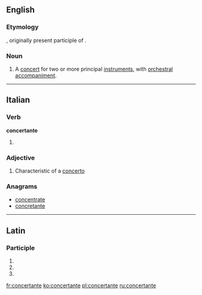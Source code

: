 ==English==

===Etymology===
{{etyl|it}}, originally present participle of {{term|concertare|lang=it||to form or perform a concert}}.

===Noun===
{{en-noun}}

# {{music}} A [[concert]] for two or more principal [[instrument]]s, with [[orchestral]] [[accompaniment]].

{{Webster 1913}}

----

==Italian==

===Verb===
'''concertante'''

# {{present participle of|concertare|lang=it}}

===Adjective===
{{it-adj|concertant|e|i}}

# {{music}} Characteristic of a [[concerto]]

===Anagrams===
* [[concentrate#Italian|concentrate]]
* [[concretante#Italian|concretante]]

----

==Latin==

===Participle===
{{la-part-form|concertante}}

# {{inflection of|concertans|concertāns|dat|m|s|lang=la}}
# {{inflection of|concertans|concertāns|dat|f|s|lang=la}}
# {{inflection of|concertans|concertāns|dat|n|s|lang=la}}

[[fr:concertante]]
[[ko:concertante]]
[[pl:concertante]]
[[ru:concertante]]